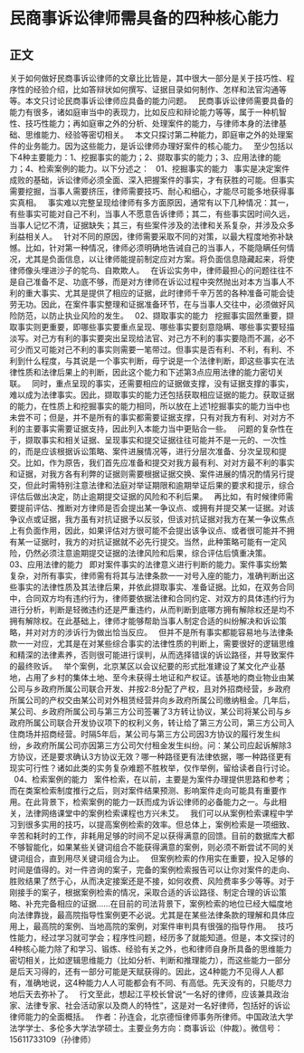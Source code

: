 # 民商事诉讼律师需具备的四种核心能力
## 正文
关于如何做好民商事诉讼律师的文章比比皆是，其中很大一部分是关于技巧性、程序性的经验介绍，比如答辩状如何撰写、证据目录如何制作、怎样和法官沟通等等。本文只讨论民商事诉讼律师应具备的能力问题。
 
民商事诉讼律师需要具备的能力有很多，诸如庭审当中的表现力，比如反应和辩论能力等等，属于一种机智性、技巧性能力；再如庭审之外的分析、处理案件的能力，与律师本身的法律基础、思维能力、经验等密切相关。
 
本文只探讨第二种能力，即庭审之外的处理案件的业务能力。因为这些能力，是诉讼律师办理好案件的核心能力。
 
至少包括以下4种主要能力：1、挖掘事实的能力；2、撷取事实的能力；3、应用法律的能力；4、检索案例的能力。以下分述之：
 
01、挖掘事实的能力
 
事实是决定案件成败的基础，诉讼律师必须全面、深入把握案件的事实，才有获胜的可能。但事实需要挖掘，当事人需要挤压，律师需要技巧、耐心和细心，才能尽可能多地获得事实真相。
 
事实难以完整呈现给律师有多方面原因，通常有以下几种情况：其一，有些事实可能对自己不利，当事人不愿意告诉律师；其二，有些事实因时间久远，当事人记忆不清，证据缺失；其三，有些案件涉及的法律和关系复杂，并涉及众多利益相关人。
 
针对不同的原因，律师需要采取不同的对策，以最大程度地弥补缺憾。比如，针对第一种情况，律师必须明确地告诫自己的当事人，不能隐瞒任何情况，尤其是负面信息，以让律师能提前制定应对方案。将负面信息隐藏起来，将使律师像头埋进沙子的鸵鸟、自欺欺人。
 
在诉讼实务中，律师最担心的问题往往不是自己准备不足、功底不够，而是对方律师在诉讼过程中突然抛出对本方当事人不利的重大事实、尤其是提供了相应的证据，此时律师千辛万苦的各种准备可能会徒劳无功。因此，在案件事实整理和证据准备环节，在与当事人交往中，必须做好风险防范，以防止执业风险的发生。
 
02、撷取事实的能力
 
挖掘事实固然重要，撷取事实则更重要，即哪些事实要重点呈现、哪些事实要刻意隐瞒、哪些事实要轻描淡写。对己方有利的事实要突出呈现给法官、对己方不利的事实要隐而不漏，必不可少而又可能对己不利的事实则需要一笔带过。但事实是否有利、不利，有利、不利到什么程度，与其说是一个事实判断，毋宁说是一个法律判断，即这些事实在法律性质和法律后果上的判断，因此这个能力和下述第3点应用法律的能力密切关联。
 
同时，重点呈现的事实，还需要相应的证据做支撑，没有证据支撑的事实，难以成为法律事实。因此，撷取事实的能力还包括获取相应证据的能力。获取证据的能力，在性质上和挖掘事实的能力相同，所以放在上述1挖掘事实的能力当中也未尝不可；但是，并不是所有的事实都需要证据支撑，只有对我方有利、对对方不利的主要事实需要证据支持，因此列入本能力当中更贴合一些。
 
问题的复杂性在于，撷取事实和相关证据、呈现事实和提交证据往往可能并不是一元的、一次性的，而是应该根据诉讼策略、案件进展情况等，进行分层次准备、分次呈现和提交。比如，作为原告，我们首先应准备和提交对我方最有利、对对方最不利的事实和证据，对我方各有利弊的证据则需要根据证据交换、案件进展的情况酌情另行提交，但此时需特别注意法律和法庭对举证期限和逾期举证后果的要求和提示，综合评估后做出决定，防止逾期提交证据的风险和不利后果。
 
再比如，有时候律师需要提前评估、推断对方律师是否会提出某一争议点、或拥有并提交某一证据。对该争议点或证据，我方虽有对抗证据予以反驳，但该对抗证据对我方在某一争议焦点上有负面作用，因此，如果评估对方很可能不会提出该争议点、或者很可能并不拥有某一证据时，我方的对抗证据就不必先行提交。当然，此种策略可能有一定风险，仍然必须注意逾期提交证据的法律风险和后果，综合评估后慎重决策。
 
03、应用法律的能力
 
即对案件事实的法律意义进行判断的能力。案件事实纷繁复杂，对所有事实，律师需有将其与法律条款一一对号入座的能力，准确判断出这些事实的法律性质及其法律后果，并依此撷取事实、准备证据。比如，在双务合同中，合同双方均有违约行为，律师要依据法律和合同约定、对双方的具体违约行为进行分析，判断是轻微违约还是严重违约，从而判断到底哪方拥有解除权还是均不拥有解除权。在此基础上，律师才能够帮助当事人制定合适的纠纷解决和诉讼策略，并对对方的涉诉行为做出恰当反应。
 
但并不是所有事实都能容易地与法律条款一一对应，尤其是在对某些综合事实的法律性质的判断上，需要很好的逻辑思维和精深的法律素养，否则很可能进行误判，从而选择错误的诉讼路径，并导致案件的最终败诉。
 
举个案例，北京某区以会议纪要的形式批准建设了某文化产业基地，占用了乡村的集体土地、至今未获得土地证和产权证。该基地的商业物业由某公司与乡政府所属公司联合开发、并按2:8分配了产权，且对外招商经营，乡政府所属公司的产权交由某公司对外租赁经营并向乡政府所属公司缴纳租金。几年后，某公司、乡政府所属公司与第三方公司签署了3方转让协议，某公司将某公司与乡政府所属公司联合开发协议项下的权利义务，转让给了第三方公司，第三方公司入住商场并招商经营。时隔5年后，某公司与第三方公司因3方协议的履行发生纠纷，乡政府所属公司亦因第三方公司欠付租金发生纠纷。问：某公司应起诉解除3方协议，还是要求确认3方协议无效？哪一种路径更有法律依据，哪一种路径更有现实可行性？诸如此类的实务复杂难题不胜枚举，仅作举例，留给读者自行讨论。
 
04、检索案例的能力
 
案件检索，在以前，主要是为案件办理提供思路和参考；而在类案检索制度推行之后，则对案件结果预测、影响案件走向可能具有重要作用。在此背景下，检索案例的能力一跃而成为诉讼律师的必备能力之一。与此相关，法律网络课堂中的案例检索课程也方兴未艾。
 
我们可以从案例检索课程中学习到很多实用的技巧，以提高案例检索的效率。但总体上，案例检索是一项细致、辛苦和耗时的工作，非耗用足够的时间不足以获得满意的回馈。目前的数据库大都不够智能化，如果某些关键词组合不能获得满意的案例，则必须不断尝试不同的关键词组合，直到用尽关键词组合为止。
 
但案例检索的作用实在重要，投入足够的时间是值得的。对一件咨询的案子，完备的案例检索报告可以让你对案件的走向、胜败结果了然于心，从而决定接案还是不接，如何收费、风险费率多少等等。对于刚接手的案子，根据案例检索的情况，采取合适的诉讼路径、制定合理的诉讼策略、补充完备相应的证据……在目前的司法背景下，案例检索的地位已经大幅度地向法律靠拢，最高院指导性案例更不必说。尤其是在某些法律条款的理解和具体应用上，最高院的案例、当地高院的案例，对案件审判具有很强的指导作用。
 
技巧性能力，经过学习就可学会；程序性问题，经历多了就能知道。但是，本文探讨的4种核心能力除了和学习、锻炼、经验有关之外，也和律师自身所具备的思维能力密切相关，比如逻辑思维能力（比如分析、判断和推理能力），而这些能力一部分是后天习得的，还有一部分可能是天赋获得的。因此，这4种能力不见得人人都有，准确地说，这4种能力人人可能都会有不同、有高低。先天没有的，只能尽力地后天去弥补了。
 
行文至此，想起江平校长曾说“一名好的律师，应该兼具政治家、法律专家、社会活动家以及商人的特性”，这是对一名好律师，包括好的诉讼律师能力的全面概括。
 
作者：孙连会，北京德恒律师事务所律师。中国政法大学法学学士、多伦多大学法学硕士。主要业务方向：商事诉讼（仲裁）。微信号：15611733109（孙律师）
 

